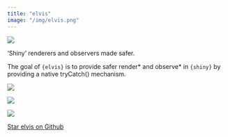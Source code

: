 ```yaml
---
title: "elvis"
image: "/img/elvis.png"
---
```


::: {.grid}

::: {.g-col-6}

![](/img/elvis.png)

:::

::: {.g-col-6}

'Shiny' renderers and observers made safer.

The goal of `{elvis}` is to provide safer render* and observe* in `{shiny}` by providing a native tryCatch() mechanism.

<div align = "center">

<img src = "https://lifecycle.r-lib.org/articles/figures/lifecycle-experimental.svg">

<img src = "https://www.r-pkg.org/badges/version/elvis">

<img src = "https://cranlogs.r-pkg.org/badges/elvis">

<span style="text-shadow: none;"><a class="github-button" href="https://github.com/thinkr-open/elvis" data-icon="octicon-star" data-size="large" data-show-count="true" aria-label="Star this on GitHub">Star elvis on Github</a><script async defer src="https://buttons.github.io/buttons.js"></script></span>

</div>

:::

:::
